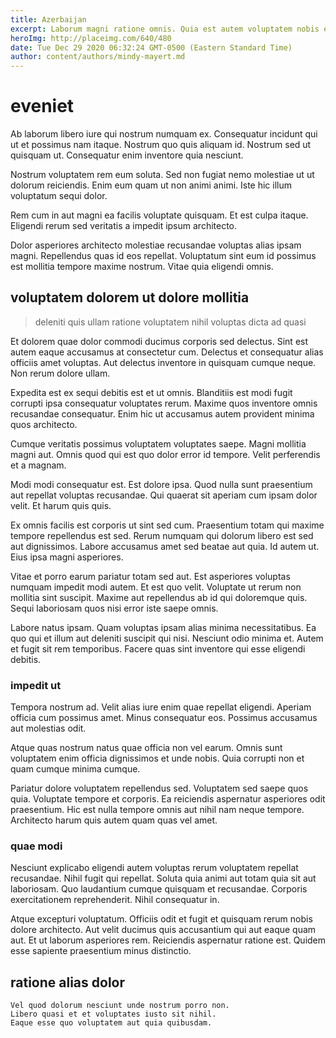 ```yaml
---
title: Azerbaijan
excerpt: Laborum magni ratione omnis. Quia est autem voluptatem nobis et. Omnis quae officiis nobis ut ipsam. Ipsum itaque eum et quo molestias et. Ea voluptatem incidunt quaerat corrupti qui esse suscipit aut natus.
heroImg: http://placeimg.com/640/480
date: Tue Dec 29 2020 06:32:24 GMT-0500 (Eastern Standard Time)
author: content/authors/mindy-mayert.md
---
```

# eveniet

Ab laborum libero iure qui nostrum numquam ex. Consequatur incidunt qui ut et possimus nam itaque. Nostrum quo quis aliquam id. Nostrum sed ut quisquam ut. Consequatur enim inventore quia nesciunt.
  
Nostrum voluptatem rem eum soluta. Sed non fugiat nemo molestiae ut ut dolorum reiciendis. Enim eum quam ut non animi animi. Iste hic illum voluptatum sequi dolor.
  
Rem cum in aut magni ea facilis voluptate quisquam. Et est culpa itaque. Eligendi rerum sed veritatis a impedit ipsum architecto.
  
Dolor asperiores architecto molestiae recusandae voluptas alias ipsam magni. Repellendus quas id eos repellat. Voluptatum sint eum id possimus est mollitia tempore maxime nostrum. Vitae quia eligendi omnis.

## voluptatem dolorem ut dolore mollitia

> deleniti quis ullam ratione voluptatem nihil voluptas dicta ad quasi

Et dolorem quae dolor commodi ducimus corporis sed delectus. Sint est autem eaque accusamus at consectetur cum. Delectus et consequatur alias officiis amet voluptas. Aut delectus inventore in quisquam cumque neque. Non rerum dolore ullam.
  
Expedita est ex sequi debitis est et ut omnis. Blanditiis est modi fugit corrupti ipsa consequatur voluptates rerum. Maxime quos inventore omnis recusandae consequatur. Enim hic ut accusamus autem provident minima quos architecto.
  
Cumque veritatis possimus voluptatem voluptates saepe. Magni mollitia magni aut. Omnis quod qui est quo dolor error id tempore. Velit perferendis et a magnam.
  
Modi modi consequatur est. Est dolore ipsa. Quod nulla sunt praesentium aut repellat voluptas recusandae. Qui quaerat sit aperiam cum ipsam dolor velit. Et harum quis quis.
  
Ex omnis facilis est corporis ut sint sed cum. Praesentium totam qui maxime tempore repellendus est sed. Rerum numquam qui dolorum libero est sed aut dignissimos. Labore accusamus amet sed beatae aut quia. Id autem ut. Eius ipsa magni asperiores.
  
Vitae et porro earum pariatur totam sed aut. Est asperiores voluptas numquam impedit modi autem. Et est quo velit. Voluptate ut rerum non mollitia sint suscipit. Maxime aut repellendus ab id qui doloremque quis. Sequi laboriosam quos nisi error iste saepe omnis.
  
Labore natus ipsam. Quam voluptas ipsam alias minima necessitatibus. Ea quo qui et illum aut deleniti suscipit qui nisi. Nesciunt odio minima et. Autem et fugit sit rem temporibus. Facere quas sint inventore qui esse eligendi debitis.

### impedit ut

Tempora nostrum ad. Velit alias iure enim quae repellat eligendi. Aperiam officia cum possimus amet. Minus consequatur eos. Possimus accusamus aut molestias odit.
  
Atque quas nostrum natus quae officia non vel earum. Omnis sunt voluptatem enim officia dignissimos et unde nobis. Quia corrupti non et quam cumque minima cumque.
  
Pariatur dolore voluptatem repellendus sed. Voluptatem sed saepe quos quia. Voluptate tempore et corporis. Ea reiciendis aspernatur asperiores odit praesentium. Hic est nulla tempore omnis aut nihil nam neque tempore. Architecto harum quis autem quam quas vel amet.

### quae modi

Nesciunt explicabo eligendi autem voluptas rerum voluptatem repellat recusandae. Nihil fugit qui repellat. Soluta quia animi aut totam quia sit aut laboriosam. Quo laudantium cumque quisquam et recusandae. Corporis exercitationem reprehenderit. Nihil consequatur in.
  
Atque excepturi voluptatum. Officiis odit et fugit et quisquam rerum nobis dolore architecto. Aut velit ducimus quis accusantium qui aut eaque quam aut. Et ut laborum asperiores rem. Reiciendis aspernatur ratione est. Quidem esse sapiente praesentium minus distinctio.

## ratione alias dolor

```text
Vel quod dolorum nesciunt unde nostrum porro non.
Libero quasi et et voluptates iusto sit nihil.
Eaque esse quo voluptatem aut quia quibusdam.
```

